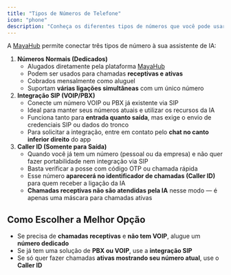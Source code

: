 ```yaml
---
title: "Tipos de Números de Telefone"
icon: "phone"
description: "Conheça os diferentes tipos de números que você pode usar com a MayaHub: números dedicados, integração SIP e Caller ID"
---
```


A [MayaHub](http://mayahub.online) permite conectar três tipos de número à sua assistente de IA:

1. **Números Normais (Dedicados)**
   - Alugados diretamente pela plataforma [MayaHub](http://mayahub.online)
   - Podem ser usados para chamadas **receptivas e ativas**
   - Cobrados mensalmente como aluguel
   - Suportam **várias ligações simultâneas** com um único número
2. **Integração SIP (VOIP/PBX)**
   - Conecte um número VOIP ou PBX já existente via SIP
   - Ideal para manter seus números atuais e utilizar os recursos da IA
   - Funciona tanto para **entrada quanto saída**, mas exige o envio de credenciais SIP ou dados do tronco
   - Para solicitar a integração, entre em contato pelo **chat no canto inferior direito** do app
3. **Caller ID (Somente para Saída)**
   - Quando você já tem um número (pessoal ou da empresa) e não quer fazer portabilidade nem integração via SIP
   - Basta verificar a posse com código OTP ou chamada rápida
   - Esse número **aparecerá no identificador de chamadas (Caller ID)** para quem receber a ligação da IA
   - **Chamadas receptivas não são atendidas pela IA** nesse modo — é apenas uma máscara para chamadas ativas

## **Como Escolher a Melhor Opção**

- Se precisa de **chamadas receptivas** e **não tem VOIP**, alugue um **número dedicado**
- Se já tem uma solução de **PBX ou VOIP**, use a **integração SIP**
- Se só quer fazer chamadas **ativas mostrando seu número atual**, use o **Caller ID**